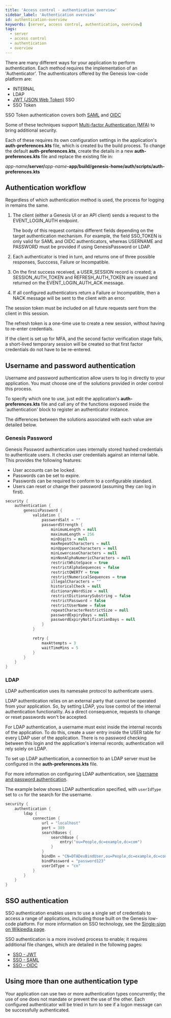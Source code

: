 ```yaml
---
title: 'Access control - authentication overview'
sidebar_label: 'Authentication overview'
id: authentication-overview
keywords: [server, access control, authentication, overview]
tags:
  - server
  - access control
  - authentication
  - overview
---
```



There are many different ways for your application to perform authentication. Each method requires the implementation of an 'Authenticator'. The authenticators offered by the Genesis low-code platform are:

* INTERNAL
* LDAP
* [JWT (JSON Web Token)](https://jwt.io/introduction) SSO
* SSO Token

SSO Token authentication covers both [SAML](https://en.wikipedia.org/wiki/Security_Assertion_Markup_Language) and [OIDC](https://openid.net/connect/)

Some of these techniques support [Multi-factor Authentication (MFA)](https://en.wikipedia.org/wiki/Multi-factor_authentication) to bring additional security.

Each of these requires its own configuration settings in the application's **auth-preferences.kts** file, which is created bu the build process. To change the default **auth-preferences.kts**, create the details in a new **auth-preferences.kts** file and replace the existing file in: 

_app-name_**/server/**_app-name_**-app/build/genesis-home/auth/scripts/auth-preferences.kts**

## Authentication workflow
Regardless of which authentication method is used, the process for logging in remains the same. 

1. The client (either a Genesis UI or an API client) sends a request to the EVENT_LOGIN_AUTH endpoint.

    The body of this request contains different fields depending on the target authentication mechanism. For example, the field SSO_TOKEN is only valid for SAML and OIDC authenticators, whereas USERNAME and PASSWORD must be provided if using GenesisPassword or LDAP.

2. Each authenticator is tried in turn, and returns one of three possible responses, Succcess, Failure or Incompatible.

3. On the first success received, a USER_SESSION record is created; a SESSION_AUTH_TOKEN and REFRESH_AUTH_TOKEN are issued and returned on the EVENT_LOGIN_AUTH_ACK message.

4. If all configured authenticators return a Failure or Incompatible, then a NACK message will be sent to the client with an error.

The session token must be included on all future requests sent from the client in this session.

The refresh token is a one-time use to create a new session, without having to re-enter credentials.

If the client is set up for MFA, and the second factor verification stage fails, a short-lived temporary session will be created so that first factor credentials do not have to be re-entered.

## Username and password authentication

Username and password authentication allow users to log in directly to your application. You must choose one of the  solutions provided in order control this process.

To specify which one to use, just edit the application's **auth-preferences.kts** file and call any of the functions exposed inside the 'authentication' block to register an authenticator instance.

The differences between the solutions associated with each value are detailed below.

### Genesis Password

Genesis Password authentication uses internally stored hashed credentials to authenticate users. It checks user credentials against an internal table. This provides the following features:

- User accounts can be locked.
- Passwords can be set to expire.
- Passwords can be required to conform to a configurable standard.
- Users can reset or change their password (assuming they can log in first).

```kotlin
security {
    authentication {
        genesisPassword {
            validation {
                passwordSalt = ""
                passwordStrength {
                    minimumLength = null
                    maximumLength = 256
                    minDigits = null
                    maxRepeatCharacters = null
                    minUppercaseCharacters = null
                    minLowercaseCharacters = null
                    minNonAlphaNumericCharacters = null
                    restrictWhiteSpace = true
                    restrictAlphaSequences = false
                    restrictQWERTY = true
                    restrictNumericalSequences = true
                    illegalCharacters = ""
                    historicalCheck = null
                    dictionaryWordSize = null
                    restrictDictionarySubstring = false
                    restrictPassword = false
                    restrictUserName = false
                    repeatCharacterRestrictSize = null
                    passwordExpiryDays = null
                    passwordExpiryNotificationDays = null
                }
            }

            retry {
                maxAttempts = 3
                waitTimeMins = 5
            }
        }
	}
}
```

### LDAP

LDAP authentication uses its namesake protocol to authenticate users.

LDAP authentication relies on an external party that cannot be operated from your application. So, by setting LDAP, you lose control of the internal authentication functionality. As a direct consequence, requests to change or reset passwords won't be accepted.

For LDAP authentication, a username must exist inside the internal records of the application. To do this, create a user entry inside the USER table for every LDAP user of the application. There is no password checking between this login and the application's internal records; authentication will rely solely on LDAP.

To set up LDAP authentication, a connection to an LDAP server must be configured in the **auth-preferences.kts** file.

For more information on configuring LDAP authentication, see [Username and password authentication](../../../server/access-control/password-authentication/#authentication).

The example below shows LDAP authentication specified, with `userIdType` set to `cn` for the search for the username.

```kotlin
security {
    authentication {
		ldap {
		    connection {
		        url = "localhost"
                port = 389
                searchBases {
				    searchBase {
                        entry("ou=People,dc=example,dc=com")
			        }
                }
                bindDn = "CN=DTADevBindUser,ou=People,dc=example,dc=com"
                bindPassword = "password123"
                userIdType = "cn"
			}
		}
    }
}
```

## SSO authentication

SSO authentication enables users to use a single set of credentials to access a range of applications, including those built on the Genesis low-code platform. For more information on SSO technology, see the [Single-sign on Wikipedia page](https://en.wikipedia.org/wiki/Single_sign-on).

SSO authentication is a more involved process to enable; it requires additional file changes, which are detailed in the following pages:

- [SSO - JWT](../../03_server/05_access-control/04_sso_jwt.mdx)
- [SSO - SAML](../../03_server/05_access-control/05_sso_saml.mdx)
- [SSO - OIDC](../../03_server/05_access-control/06_sso_oidc.mdx)

## Using more than one authentication type
Your application can use two or more authentication types concurrently; the use of one does not mandate or prevent the use of the other. Each configured authenticator will be tried in turn to see if a logon message can be successfully authenticated.
